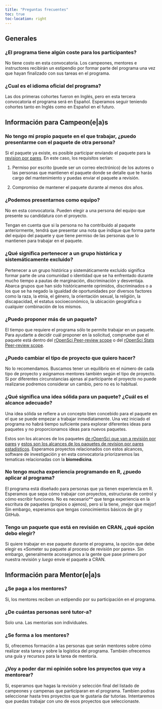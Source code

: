 ```yaml
---
title: "Preguntas frecuentes"
toc: true
toc-location: right
---
```


## Generales

### ¿El programa tiene algún coste para los participantes?

No tiene costo en esta convocatoria. 
Los campeones, mentores e instructores recibirán un estipendio por formar parte del programa una vez que hayan finalizado con sus tareas en el programa.

### ¿Cual es el idioma oficial del programa?

Las dos primeras cohortes fueron en Inglés, pero en esta tercera convocatoria el programa será en Español. Esperamos seguir teniendo cohortes tanto en Inglés como en Español en el futuro.

## Información para Campeon(e|a)s

### No tengo mi propio paquete en el que trabajar, ¿puedo presentarme con el paquete de otra persona?

Si el paquete ya existe, es posible participar enviando el paquete para la [revision por pares](). En este caso, los requisitos serían:

1) Permiso por escrito (puede ser un correo electrónico) de los autores o las personas que mantienen el paquete donde se detalle que te harás cargo del mantenimiento y puedas enviar el paquete a revisión.

2) Compromiso de mantener el paquete durante al menos dos años.


### ¿Podemos presentarnos como equipo?

No en esta convocatoria.  Pueden elegir a una persona del equipo que presente su candidatura con el proyecto. 

Tengan en cuenta que si la persona no ha contribuido al paquete anteriormente, 
tendrá que presentar una nota que indique que forma parte del equipo del paquete y que tiene permiso de las personas que lo mantienen para trabajar en el paquete.

### ¿Qué significa pertenecer a un grupo histórica y sistemáticamente excluido?

Pertenecer a un grupo histórica y sistemáticamente excluido significa formar parte de una comunidad o identidad que se ha enfrentado durante mucho tiempo a pautas de marginación, discriminación y desventaja. Abarca grupos que han sido históricamente oprimidos, discriminados o a los que se ha negado la igualdad de oportunidades por diversos factores como la raza, la etnia, el género, la orientación sexual, la religión, la discapacidad, el estatus socioeconómico, la ubicación geográfica o cualquier combinación de los mismos.

### ¿Puedo proponer más de un paquete?

El tiempo que requiere el programa sólo te permite trabajar en un paquete. Para ayudarte a decidir cuál proponer en la solicitud, compruebe que el paquete está dentro del [rOpenSci Peer-review scope](https://devguide.ropensci.org/policies.html?q=scope#aims-and-scope) o del [rOpenSci Stats Peer-review scope](https://ropensci.org/software-review/).

### ¿Puedo cambiar el tipo de proyecto que quiero hacer?

No lo recomendamos. Buscamos tener un equilibrio en el número de cada tipo de proyecto y asignamos mentores también según el tipo de proyecto. Si por diferentes circunstancias ajenas al participante
el proyecto no puede realizarse podremos considerar un cambio, pero no es lo habitual.

### ¿Qué significa una idea sólida para un paquete? ¿Cuál es el alcance adecuado? 

Una idea sólida se refiere a un concepto bien concebido para el paquete en el que se puede empezar a trabajar inmediatamente. Una vez iniciado el programa no habrá tiempo suficiente para explorar diferentes ideas para paquetes y no proporcionamos ideas para nuevos paquetes. 

Estos son los alcances de los paquetes [de rOpenSci que van a revisión por pares](https://devguide.ropensci.org/policies.html?q=scope#aims-and-scope) y [estos son los alcances de los paquetes de revision por pares estadísticos](https://ropensci.org/software-review/). Esperamos proyectos relacionados con estos alcances, software de investigación y en esta convocatoria priorizaremos las tematicas relacionadas con la **biomedicina**. 

### No tengo mucha experiencia programando en R, ¿puedo aplicar al programa?

El programa está diseñado para personas que ya tienen experiencia en R. Esperamos que sepa cómo trabajar con proyectos, estructuras de control y cómo escribir funciones. No es necesario** que tenga experiencia en la escritura de paquetes (propios o ajenos), pero si la tiene, ¡mejor que mejor! Sin embargo, esperamos que tengas conocimientos básicos de git y GitHub. 

### Tengo un paquete que está en revisión en CRAN, ¿qué opción debo elegir?

Si quiere trabajar en ese paquete durante el programa, la opción que debe elegir es «Someter su paquete al proceso de revisión por pares». Sin embargo, generalmente aconsejamos a la gente que pase primero por nuestra revisión y *luego* envíe el paquete a CRAN.


## Información para Mentor(e|a)s

### ¿Se paga a los mentores? 

Si, los mentores reciben un estipendio por su participación en el programa.

### ¿De cuántas personas seré tutor-a? 

Solo una. Las mentorias son individuales. 

### ¿Se forma a los mentores?

Sí, ofrecemos formación a las personas que serán mentores sobre cómo realizar esta tarea y sobre la logística del programa. También ofrecemos una guía y recursos para la tarea de mentoría.

### ¿Voy a poder dar mi opinión sobre los proyectos que voy a mentorear?

Sí, esperamos que hagas la revisión y selección final del listado de campeones y campenas que participaran en el programa.  Tambien podras seleccionar hasta tres proyectos que te gustaria dar tutorias.
Intentaremos que puedas trabajar con uno de esos proyectos que seleccionaste.


